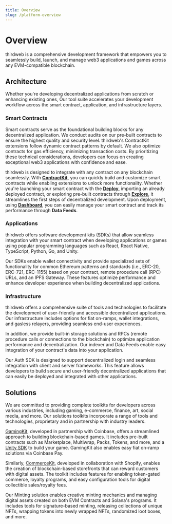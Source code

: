 ```yaml
---
title: Overview
slug: /platform-overview
---
```


# Overview

thirdweb is a comprehensive development framework that empowers you to seamlessly
build, launch, and manage web3 applications and games across any EVM-compatible blockchain.

## Architecture

Whether you're developing decentralized applications from scratch or enhancing existing ones,
Our tool suite accelerates your development workflow across the smart contract, application, and infrastructure layers.

### Smart Contracts

Smart contracts serve as the foundational building blocks for any decentralized application.
We conduct audits on our pre-built contracts to ensure the highest quality and security level.
thirdweb's ContractKit extensions follow dynamic contract patterns by default. We also optimize contracts for gas efficiency, minimizing transaction costs.
By prioritizing these technical considerations, developers can focus on creating exceptional web3 applications with confidence and ease.

thirdweb is designed to integrate with any contract on any blockchain seamlessly. With [**ContractKit**](/contractkit), you can quickly build and customize smart contracts while enabling extensions to unlock more functionality.
Whether you're launching your smart contract with the [**Deploy**](/deploy), importing an already deployed contract, or exploring pre-built contracts through [**Explore**](https://thirdweb.com/explore),
it streamlines the first steps of decentralized development.
Upon deployment, using [**Dashboard**](/dashboard), you can easily manage your smart contract and track its performance through **Data Feeds**.

### Applications

thirdweb offers software development kits (SDKs) that allow seamless integration with your smart contract when developing applications or games using popular programming languages such as React, React Native, TypeScript, Python, Go, and Unity.

Our SDKs enable wallet connectivity and provide specialized sets of functionality for common Ethereum patterns and standards (i.e., ERC-20, ERC-721, ERC-1155) based on your contract, remote procedure call (RPC) URLs, and an IPFS Gateway.
These features optimize performance and enhance developer experience when building decentralized applications.

### Infrastructure

thirdweb offers a comprehensive suite of tools and technologies to facilitate the development of user-friendly and accessible decentralized applications. Our infrastructure includes options for fiat on-ramps, wallet integrations, and gasless relayers, providing seamless end-user experiences.

In addition, we provide built-in storage solutions and RPCs (remote procedure calls or connections to the blockchain) to optimize application performance and decentralization. Our indexer and Data Feeds enable easy integration of your contract's data into your application.

Our Auth SDK is designed to support decentralized login and seamless integration with client and server frameworks. This feature allows developers to build secure and user-friendly decentralized applications that can easily be deployed and integrated with other applications.

## Solutions

We are committed to providing complete toolkits for developers across various industries,
including gaming, e-commerce, finance, art, social media, and more. Our solutions toolkits incorporate
a range of tools and technologies, proprietary and in partnership with industry leaders.

[GamingKit](/gamingkit), developed in partnership with Coinbase, offers a streamlined approach to building blockchain-based games.
It includes pre-built contracts such as Marketplace, Multiwrap, Packs, Tokens, and more, and a [Unity SDK](/unity) to build your game.
GamingKit also enables easy fiat on-ramp solutions via Coinbase Pay.

Similarly, [CommerceKit](/commercekit), developed in collaboration with Shopify, enables the creation of blockchain-based storefronts that can reward customers with digital assets.
The toolkit includes features for enabling token-gated commerce, loyalty programs, and easy configuration tools for digital collectible sales/royalty fees.

Our Minting solution enables creative minting mechanics and managing digital assets created on both EVM Contracts and Solana's programs.
It includes tools for signature-based minting, releasing collections of unique NFTs, wrapping tokens into newly wrapped NFTs, randomized loot boxes, and more.
